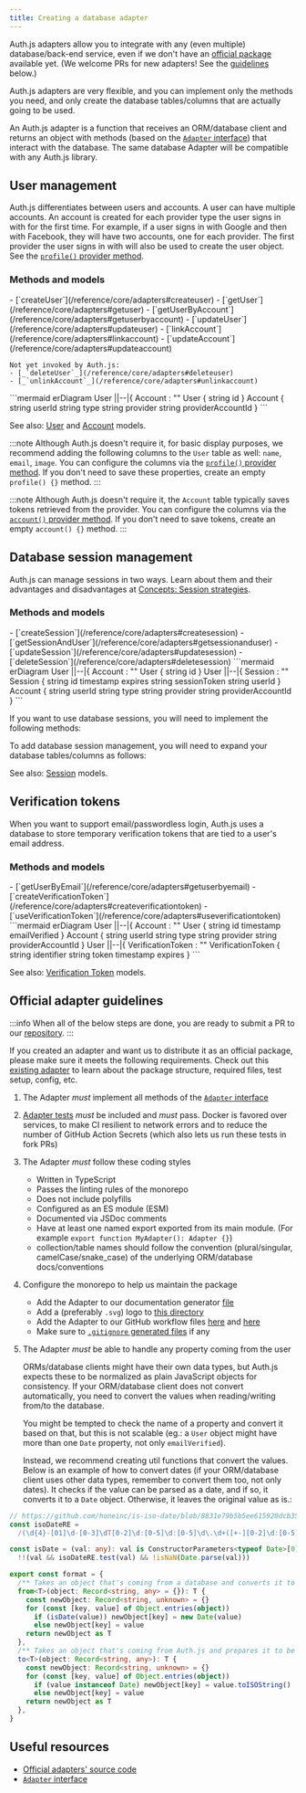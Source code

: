 ```yaml
---
title: Creating a database adapter
---
```


Auth.js adapters allow you to integrate with any (even multiple) database/back-end service, even if we don't have an [official package](https://github.com/nextauthjs/next-auth/tree/main/packages) available yet. (We welcome PRs for new adapters! See the [guidelines](#official-adapter-guidelines) below.)

Auth.js adapters are very flexible, and you can implement only the methods you need, and only create the database tables/columns that are actually going to be used.

An Auth.js adapter is a function that receives an ORM/database client and returns an object with methods (based on the [`Adapter` interface](/reference/core/adapters#adapter)) that interact with the database. The same database Adapter will be compatible with any Auth.js library.

## User management

Auth.js differentiates between users and accounts. A user can have multiple accounts. An account is created for each provider type the user signs in with for the first time. For example, if a user signs in with Google and then with Facebook, they will have two accounts, one for each provider. The first provider the user signs in with will also be used to create the user object. See the [`profile()` provider method](/reference/core/providers#profile).

### Methods and models

<div style={{display: "grid", gridTemplateColumns: "1fr 1fr"}}>
  <span>
    - [`createUser`](/reference/core/adapters#createuser)
    - [`getUser`](/reference/core/adapters#getuser)
    - [`getUserByAccount`](/reference/core/adapters#getuserbyaccount)
    - [`updateUser`](/reference/core/adapters#updateuser)
    - [`linkAccount`](/reference/core/adapters#linkaccount)
    - [`updateAccount`](/reference/core/adapters#updateaccount)

    Not yet invoked by Auth.js:
    - [_`deleteUser`_](/reference/core/adapters#deleteuser)
    - [_`unlinkAccount`_](/reference/core/adapters#unlinkaccount)

  </span>
  ```mermaid
  erDiagram
      User ||--|{ Account : ""
      User {
        string id
      }
      Account {
        string userId
        string type
        string provider
        string providerAccountId
      }
  ```
</div>

See also: [User](/getting-started/adapters#user) and [Account](/getting-started/adapters#account) models.

:::note
Although Auth.js doesn't require it, for basic display purposes, we recommend adding the following columns to the `User` table as well: `name`, `email`, `image`. You can configure the columns via the [`profile()` provider method](/reference/core/providers#profile). If you don't need to save these properties, create an empty `profile() {}` method.
:::

:::note
Although Auth.js doesn't require it, the `Account` table typically saves tokens retrieved from the provider. You can configure the columns via the [`account()` provider method](/reference/core/providers#account). If you don't need to save tokens, create an empty `account() {}` method.
:::

## Database session management

Auth.js can manage sessions in two ways. Learn about them and their advantages and disadvantages at [Concepts: Session strategies](/concepts/session-strategies).

### Methods and models

<div style={{display: "grid", gridTemplateColumns: "1fr 1fr"}}>
  <span>
    - [`createSession`](/reference/core/adapters#createsession)
    - [`getSessionAndUser`](/reference/core/adapters#getsessionanduser)
    - [`updateSession`](/reference/core/adapters#updatesession)
    - [`deleteSession`](/reference/core/adapters#deletesession)
  </span>
  ```mermaid
  erDiagram
      User ||--|{ Account : ""
      User {
        string id
      }
      User ||--|{ Session : ""
      Session {
        string id
        timestamp expires
        string sessionToken
        string userId
      }
      Account {
        string userId
        string type
        string provider
        string providerAccountId
      }
  ```
</div>

If you want to use database sessions, you will need to implement the following methods:

To add database session management, you will need to expand your database tables/columns as follows:

See also: [Session](/getting-started/adapters#session) models.

## Verification tokens

When you want to support email/passwordless login, Auth.js uses a database to store temporary verification tokens that are tied to a user's email address.

### Methods and models

<div style={{display: "grid", gridTemplateColumns: "1fr 1fr"}}>
  <span>
    - [`getUserByEmail`](/reference/core/adapters#getuserbyemail)
    - [`createVerificationToken`](/reference/core/adapters#createverificationtoken)
    - [`useVerificationToken`](/reference/core/adapters#useverificationtoken)
  </span>
  ```mermaid
  erDiagram
      User ||--|{ Account : ""
      User {
        string id
        timestamp emailVerified
      }
      Account {
        string userId
        string type
        string provider
        string providerAccountId
      }
      User ||--|{ VerificationToken : ""
      VerificationToken {
        string identifier
        string token
        timestamp expires
      }
  ```
</div>

See also: [Verification Token](/getting-started/adapters#verification-token) models.

## Official adapter guidelines

:::info
When all of the below steps are done, you are ready to submit a PR to our [repository](https://github.com/nextauthjs/next-auth).
:::

If you created an adapter and want us to distribute it as an official package, please make sure it meets the following requirements. Check out this [existing adapter](https://github.com/nextauthjs/next-auth/tree/main/packages/adapter-prisma) to learn about the package structure, required files, test setup, config, etc.

1. The Adapter _must_ implement all methods of the [`Adapter` interface](/reference/core/adapters#adapter)
1. [Adapter tests](https://github.com/nextauthjs/next-auth/tree/main/packages/utils/adapter/index.ts) _must_ be included and _must_ pass. Docker is favored over services, to make CI resilient to network errors and to reduce the number of GitHub Action Secrets (which also lets us run these tests in fork PRs)
1. The Adapter _must_ follow these coding styles

   - Written in TypeScript
   - Passes the linting rules of the monorepo
   - Does not include polyfills
   - Configured as an ES module (ESM)
   - Documented via JSDoc comments
   - Have at least one named export exported from its main module. (For example `export function MyAdapter(): Adapter {}`)
   - collection/table names should follow the convention (plural/singular, camelCase/snake_case) of the underlying ORM/database docs/conventions

1. Configure the monorepo to help us maintain the package

   - Add the Adapter to our documentation generator [file](https://github.com/nextauthjs/next-auth/blob/9ac0f98b73d6e52a8cb3a859f203915b994d6d19/docs/scripts/generate-manifest.mjs#L68)
   - Add a (preferably `.svg`) logo to [this directory](https://github.com/nextauthjs/next-auth/tree/main/docs/static/img/adapters)
   - Add the Adapter to our GitHub workflow files [here](https://github.com/nextauthjs/next-auth/blob/9ac0f98b73d6e52a8cb3a859f203915b994d6d19/.github/workflows/release.yml#L12) and [here](https://github.com/nextauthjs/next-auth/blob/main/.github/pr-labeler.yml)
   - Make sure to [`.gitignore` generated files](https://github.com/nextauthjs/next-auth/blob/9ac0f98b73d6e52a8cb3a859f203915b994d6d19/.gitignore#L58) if any

1. The Adapter _must_ be able to handle any property coming from the user

   ORMs/database clients might have their own data types, but Auth.js expects these to be normalized as plain JavaScript objects for consistency. If your ORM/database client does not convert automatically, you need to convert the values when reading/writing from/to the database.

   You might be tempted to check the name of a property and convert it based on that, but this is not scalable (eg.: a `User` object might have more than one `Date` property, not only `emailVerified`).

   Instead, we recommend creating util functions that convert the values. Below is an example of how to convert dates (if your ORM/database client uses other data types, remember to convert them too, not only dates). It checks if the value can be parsed as a date, and if so, it converts it to a `Date` object. Otherwise, it leaves the original value as is.:

```ts
// https://github.com/honeinc/is-iso-date/blob/8831e79b5b5ee615920dcb350a355ffc5cbf7aed/index.js#L5
const isoDateRE =
  /(\d{4}-[01]\d-[0-3]\dT[0-2]\d:[0-5]\d:[0-5]\d\.\d+([+-][0-2]\d:[0-5]\d|Z))|(\d{4}-[01]\d-[0-3]\dT[0-2]\d:[0-5]\d:[0-5]\d([+-][0-2]\d:[0-5]\d|Z))|(\d{4}-[01]\d-[0-3]\dT[0-2]\d:[0-5]\d([+-][0-2]\d:[0-5]\d|Z))/

const isDate = (val: any): val is ConstructorParameters<typeof Date>[0] =>
  !!(val && isoDateRE.test(val) && !isNaN(Date.parse(val)))

export const format = {
  /** Takes an object that's coming from a database and converts it to plain JavaScript. */
  from<T>(object: Record<string, any> = {}): T {
    const newObject: Record<string, unknown> = {}
    for (const [key, value] of Object.entries(object))
      if (isDate(value)) newObject[key] = new Date(value)
      else newObject[key] = value
    return newObject as T
  },
  /** Takes an object that's coming from Auth.js and prepares it to be written to the database. */
  to<T>(object: Record<string, any>): T {
    const newObject: Record<string, unknown> = {}
    for (const [key, value] of Object.entries(object))
      if (value instanceof Date) newObject[key] = value.toISOString()
      else newObject[key] = value
    return newObject as T
  },
}
```

## Useful resources

- [Official adapters' source code](https://github.com/nextauthjs/next-auth/tree/main/packages)
- [`Adapter` interface](/reference/core/adapters#adapter)
